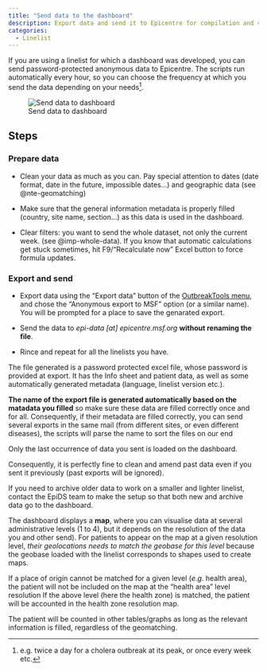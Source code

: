 ```yaml
---
title: "Send data to the dashboard"
description: Export data and send it to Epicentre for compilation and visualisation on a dashboard
categories: 
  - Linelist
---
```


If you are using a linelist for which a dashboard was developed, you can send password-protected anonymous data to Epicentre. The scripts run automatically every hour, so you can choose the frequency at which you send the data depending on your needs^[e.g. twice a day for a cholera outbreak at its peak, or once every week etc.].

![Send data to dashboard](../how_to/images/img-006-export-dashboard.png){fig-align="center"}

## Steps

### Prepare data

-	Clean your data as much as you can. Pay special attention to dates (date format, date in the future, impossible dates...) and geographic data (see @nte-geomatching)

-	Make sure that the general information metadata is properly filled (country, site name, section…) as this data is used in the dashboard.

- Clear filters: you want to send the whole dataset, not only the current week. (see @imp-whole-data). If you know that automatic calculations get stuck sometimes, hit F9/"Recalculate now" Excel button to force formula updates.

### Export and send

- Export data using the "Export data" button of the [OutbreakTools menu](../setup_reference/ribbons.qmd#sec-export-data), and chose the “Anonymous export to MSF” option (or a similar name). You will be prompted for a place to save the genarated export.

- Send the data to *epi-data [at] epicentre.msf.org* **without renaming the file**.

- Rince and repeat for all the linelists you have.


The file generated is a password protected excel file, whose password is provided at export. It has the Info sheet and patient data, as well as some automatically generated metadata (language, linelist version etc.). 

**The name of the export file is generated automatically based on the matadata you filled** so make sure these data are filled correctly once and for all. Consequently, if their metadata are filled correctly, you can send several exports in the same mail (from different sites, or even different diseases), the scripts will parse the name to sort the files on our end


:::{.callout-important #imp-whole-data}
Only the last occurrence of data you sent is loaded on the dashboard.

Consequently, it is perfectly fine to clean and amend past data even if you sent it previously (past exports will be ignored).

If you need to archive older data to work on a smaller and lighter linelist, contact the EpiDS team to make the setup so that both new and archive data go to the dashboard.
:::

::: {#nte-geomatching .callout-note title="Geodata matching"}
The dashboard displays a **map**, where you can visualise data at several administrative levels (1 to 4), but it depends on the resolution of the data you and other send). For patients to appear on the map at a given resolution level, *their geolocations needs to match the geobase for this level* because the geobase loaded with the linelist corresponds to shapes used to create maps. 

If a place of origin cannot be matched for a given level (*e.g.* health area), the patient will not be included on the map at the "health area" level resolution If the above level (here the health zone) is matched, the patient will be accounted in the health zone resolution map. 

The patient will be counted in other tables/graphs as long as the relevant information is filled, regardless of the geomatching.
:::



